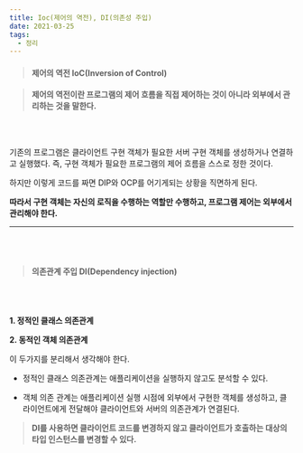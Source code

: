 ```yaml
---
title: Ioc(제어의 역전), DI(의존성 주입)
date: 2021-03-25
tags:
  - 정리
---
```


> #### 제어의 역전 IoC(Inversion of Control)

> <p><strong>제어의 역전이란 프로그램의 제어 흐름을 직접 제어하는 것이 아니라 외부에서 관리하는 것을 말한다.</strong></p>

<br></br>

기존의 프로그램은 클라이언트 구현 객체가 필요한 서버 구현 객체를 생성하거나 연결하고 실행했다.
즉, 구현 객체가 필요한 프로그램의 제어 흐름을 스스로 정한 것이다. 

하지만 이렇게 코드를 짜면 DIP와 OCP를 어기게되는 상황을 직면하게 된다.
<p><strong>따라서 구현 객체는 자신의 로직을 수행하는 역할만 수행하고, 프로그램 제어는 외부에서 관리해야 한다.</strong></p>


<hr></hr>
<br></br>


> #### 의존관계 주입 DI(Dependency injection)

<br></br>


<p><strong>1. 정적인 클래스 의존관계</strong></p>
<p><strong>2. 동적인 객체 의존관계 </strong></p>

이 두가지를 분리해서 생각해야 한다. 

- 정적인 클래스 의존관계는 애플리케이션을 실행하지 않고도 분석할 수 있다.

- 객체 의존 관계는 애플리케이션 실행 시점에 외부에서 구현한 객체를 생성하고, 클라이언트에게 전달해야 클라이언트와 서버의 의존관계가 연결된다.

> <p><strong>DI를 사용하면 클라이언트 코드를 변경하지 않고 클라이언트가 호출하는 대상의 타입 인스턴스를 변경할 수 있다.</strong></p>
